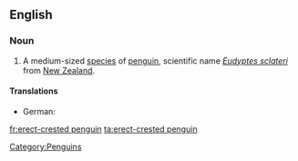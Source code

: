 ==English==
{{wikipedia}}

===Noun===
{{en-noun|sg=[[erect]]-[[crested]] [[penguin]]}}

# A medium-sized [[species]] of [[penguin]], scientific name ''[[Eudyptes sclateri]]'' from [[New Zealand]].

====Translations====
* German: {{t+|de|Kronenpinguin|m}}
[[Category:Penguins]]

[[fr:erect-crested penguin]]
[[ta:erect-crested penguin]]